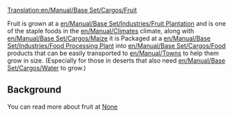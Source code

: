 [[Translation:en/Manual/Base Set/Cargos/Fruit]]

{{es/Manual/Base Set/Cargos/Carga| carga  = Fruta
| imagen = en/Manual/Base Set/Cargos/Fruit.png
| producida =[[es/Manual/Base Set/Industries/Plantación de fruta|Plantación de fruta]]
| aceptada  =[[es/Manual/Base Set/Industries/Planta procesadora de alimentos|Planta procesadora de alimentos]]
}}
{{es/Pendiente de traducción}}
Fruit is grown at a [[en/Manual/Base Set/Industries/Fruit Plantation]] and is one of the staple foods in the [[en/Manual/Climates]] climate, along with [[en/Manual/Base Set/Cargos/Maize]] it is Packaged at a [[en/Manual/Base Set/Industries/Food Processing Plant]]
into [[en/Manual/Base Set/Cargos/Food]] products that can be easily transported to [[en/Manual/Towns]] to help them grow in size. (Especially for those in deserts that also need [[en/Manual/Base Set/Cargos/Water]] to grow.)

== Background ==

You can read more about fruit at [https://www.wikipedia.org/wiki/fruit None]